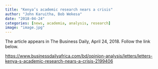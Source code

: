 ```yaml
---
title: "Kenya’s academic research nears a crisis"
author: "John Karuitha, Bob Wekesa"
date: "2018-04-24"
categories: [news, academia, analysis, research]
image: "image.jpg"
---
```


The article appears in The Business Daily, April 24, 2018. Follow the link below.

<https://www.businessdailyafrica.com/bd/opinion-analysis/letters/letters-kenya-s-academic-research-nears-a-crisis-2199406>
